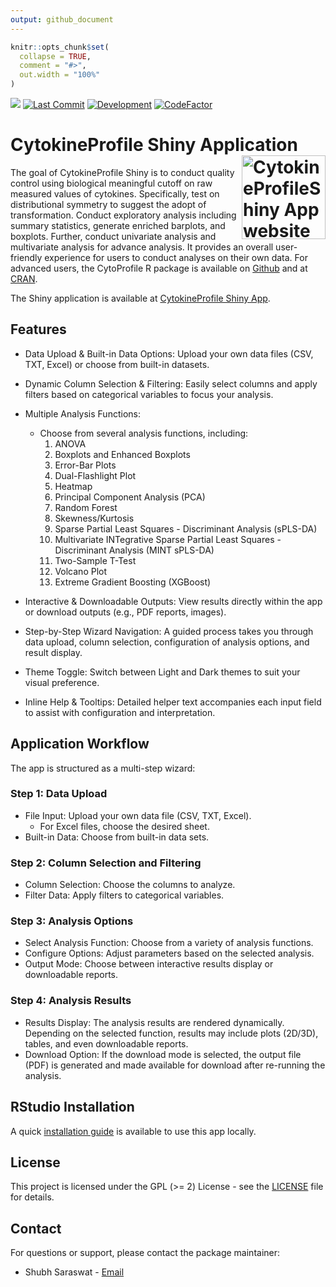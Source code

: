 ```yaml
---
output: github_document
---
```


<!-- README.md is generated from README.Rmd. Please edit that file -->

```r
knitr::opts_chunk$set(
  collapse = TRUE,
  comment = "#>",
  out.width = "100%"
)
```

<!-- badges: start -->
[![](https://img.shields.io/badge/devel%20version-0.0.0.9000-green.svg)](https://github.com/saraswatsh/CytokineProfileShinyApp)
[![Last Commit](https://img.shields.io/github/last-commit/saraswatsh/CytokineProfileShinyApp.svg)](https://github.com/saraswatsh/CytokineProfileShinyApp/commits/main) 
[![Development](https://img.shields.io/badge/lifecycle-experimental-orange.svg)](https://lifecycle.r-lib.org/articles/stages.html#experimental)
[![CodeFactor](https://www.codefactor.io/repository/github/saraswatsh/cytokineprofileshinyapp/badge)](https://www.codefactor.io/repository/github/saraswatsh/cytokineprofileshinyapp)
<!-- badges: end -->

# CytokineProfile Shiny Application <a href="https://shinyinfo.cytokineprofile.org/"><img src="man/figures/logo.png" alt="CytokineProfileShiny App website" align="right" height="134"/></a>

The goal of CytokineProfile Shiny is to conduct quality control using biological meaningful cutoff on raw measured values of cytokines. Specifically, test on distributional symmetry to suggest the adopt of transformation. Conduct exploratory analysis including summary statistics, generate enriched barplots, and boxplots. Further, conduct univariate analysis and multivariate analysis for advance analysis. It provides an overall user-friendly experience for users to conduct analyses on their own data. For advanced users, the CytoProfile R package is available on [Github](https://github.com/saraswatsh/CytoProfile) and at [CRAN](https://cran.r-project.org/package=CytoProfile).

The Shiny application is available at [CytokineProfile Shiny App](https://saraswatsh-cytokineprofileshiny.share.connect.posit.cloud).

## Features

-   Data Upload & Built-in Data Options: Upload your own data files (CSV, TXT, Excel) or choose from built-in datasets.

-   Dynamic Column Selection & Filtering: Easily select columns and apply filters based on categorical variables to focus your analysis.

-   Multiple Analysis Functions:

    -   Choose from several analysis functions, including:
        1.  ANOVA
        2.  Boxplots and Enhanced Boxplots
        3.  Error-Bar Plots
        4.  Dual-Flashlight Plot
        5.  Heatmap
        6.  Principal Component Analysis (PCA)
        7.  Random Forest
        8.  Skewness/Kurtosis
        9.  Sparse Partial Least Squares - Discriminant Analysis (sPLS-DA)
        10. Multivariate INTegrative Sparse Partial Least Squares - Discriminant Analysis (MINT sPLS-DA)
        11. Two-Sample T-Test
        12. Volcano Plot
        13. Extreme Gradient Boosting (XGBoost)

-   Interactive & Downloadable Outputs: View results directly within the app or download outputs (e.g., PDF reports, images).

-   Step-by-Step Wizard Navigation: A guided process takes you through data upload, column selection, configuration of analysis options, and result display.

-   Theme Toggle: Switch between Light and Dark themes to suit your visual preference.

-   Inline Help & Tooltips: Detailed helper text accompanies each input field to assist with configuration and interpretation.

## Application Workflow

The app is structured as a multi-step wizard:

### Step 1: Data Upload

-   File Input: Upload your own data file (CSV, TXT, Excel).
    -   For Excel files, choose the desired sheet.
-   Built-in Data: Choose from built-in data sets.

### Step 2: Column Selection and Filtering

-   Column Selection: Choose the columns to analyze.
-   Filter Data: Apply filters to categorical variables.

### Step 3: Analysis Options

-   Select Analysis Function: Choose from a variety of analysis functions.
-   Configure Options: Adjust parameters based on the selected analysis.
-   Output Mode: Choose between interactive results display or downloadable reports.

### Step 4: Analysis Results

-   Results Display: The analysis results are rendered dynamically. Depending on the selected function, results may include plots (2D/3D), tables, and even downloadable reports.
-   Download Option: If the download mode is selected, the output file (PDF) is generated and made available for download after re-running the analysis.

## RStudio Installation

A quick [installation guide](articles/R_installation.html) is available to use this app locally.

## License

This project is licensed under the GPL (\>= 2) License - see the [LICENSE](LICENSE.md) file for details.

## Contact

For questions or support, please contact the package maintainer:

-   Shubh Saraswat - [Email](shubh.saraswat00@gmail.com)